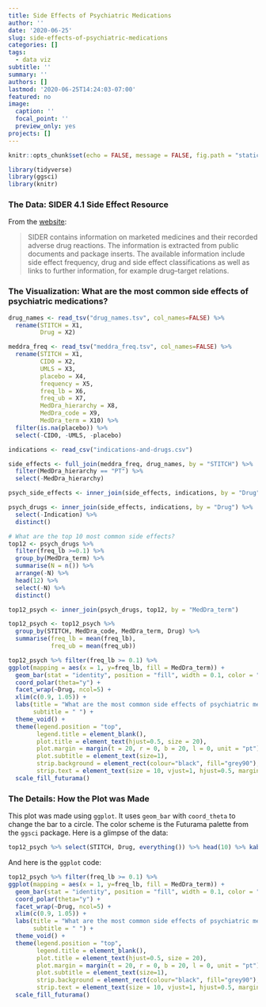 ```yaml
---
title: Side Effects of Psychiatric Medications
author: ''
date: '2020-06-25'
slug: side-effects-of-psychiatric-medications
categories: []
tags:
  - data viz
subtitle: ''
summary: ''
authors: []
lastmod: '2020-06-25T14:24:03-07:00'
featured: no
image:
  caption: ''
  focal_point: ''
  preview_only: yes
projects: []
---
```


```r
knitr::opts_chunk$set(echo = FALSE, message = FALSE, fig.path = "static", warning = FALSE)
```

```r
library(tidyverse)
library(ggsci)
library(knitr)
```

### The Data: SIDER 4.1 Side Effect Resource

From the [website](http://sideeffects.embl.de/):

> SIDER contains information on marketed medicines and their recorded adverse drug reactions. The information is extracted from public documents and package inserts. The available information include side effect frequency, drug and side effect classifications as well as links to further information, for example drug–target relations.

### The Visualization: What are the most common side effects of psychiatric medications?

```r
drug_names <- read_tsv("drug_names.tsv", col_names=FALSE) %>% 
  rename(STITCH = X1,
         Drug = X2)

meddra_freq <- read_tsv("meddra_freq.tsv", col_names=FALSE) %>% 
  rename(STITCH = X1,
         CID0 = X2,
         UMLS = X3,
         placebo = X4,
         frequency = X5,
         freq_lb = X6,
         freq_ub = X7,
         MedDra_hierarchy = X8,
         MedDra_code = X9,
         MedDra_term = X10) %>% 
  filter(is.na(placebo)) %>% 
  select(-CID0, -UMLS, -placebo)

indications <- read_csv("indications-and-drugs.csv")

side_effects <- full_join(meddra_freq, drug_names, by = "STITCH") %>% 
  filter(MedDra_hierarchy == "PT") %>% 
  select(-MedDra_hierarchy)

psych_side_effects <- inner_join(side_effects, indications, by = "Drug") %>% distinct()

psych_drugs <- inner_join(side_effects, indications, by = "Drug") %>% 
  select(-Indication) %>% 
  distinct()
```

```r
# What are the top 10 most common side effects?
top12 <- psych_drugs %>% 
  filter(freq_lb >=0.1) %>% 
  group_by(MedDra_term) %>% 
  summarise(N = n()) %>% 
  arrange(-N) %>% 
  head(12) %>% 
  select(-N) %>% 
  distinct()

top12_psych <- inner_join(psych_drugs, top12, by = "MedDra_term")

top12_psych <- top12_psych %>% 
  group_by(STITCH, MedDra_code, MedDra_term, Drug) %>% 
  summarise(freq_lb = mean(freq_lb),
            freq_ub = mean(freq_ub))
```


```r
top12_psych %>% filter(freq_lb >= 0.1) %>% 
ggplot(mapping = aes(x = 1, y=freq_lb, fill = MedDra_term)) + 
  geom_bar(stat = "identity", position = "fill", width = 0.1, color = "black") +
  coord_polar(theta="y") +
  facet_wrap(~Drug, ncol=5) +
  xlim(c(0.9, 1.05)) +
  labs(title = "What are the most common side effects of psychiatric medications?",
       subtitle = " ") +
  theme_void() +
  theme(legend.position = "top",
        legend.title = element_blank(),
        plot.title = element_text(hjust=0.5, size = 20),
        plot.margin = margin(t = 20, r = 0, b = 20, l = 0, unit = "pt"),
        plot.subtitle = element_text(size=1),
        strip.background = element_rect(colour="black", fill="grey90"),
        strip.text = element_text(size = 10, vjust=1, hjust=0.5, margin=margin(3,0,3,0,"pt"))) +
  scale_fill_futurama()
```

### The Details: How the Plot was Made

This plot was made using `ggplot`. It uses `geom_bar` with `coord_theta` to change the bar to a circle. The color scheme is the Futurama palette from the `ggsci` package. Here is a glimpse of the data:

```r
top12_psych %>% select(STITCH, Drug, everything()) %>% head(10) %>% kable(digits = 3)
```

And here is the `ggplot` code:

```r
top12_psych %>% filter(freq_lb >= 0.1) %>% 
ggplot(mapping = aes(x = 1, y=freq_lb, fill = MedDra_term)) + 
  geom_bar(stat = "identity", position = "fill", width = 0.1, color = "black") +
  coord_polar(theta="y") +
  facet_wrap(~Drug, ncol=5) +
  xlim(c(0.9, 1.05)) +
  labs(title = "What are the most common side effects of psychiatric medications?",
       subtitle = " ") +
  theme_void() +
  theme(legend.position = "top",
        legend.title = element_blank(),
        plot.title = element_text(hjust=0.5, size = 20),
        plot.margin = margin(t = 20, r = 0, b = 20, l = 0, unit = "pt"),
        plot.subtitle = element_text(size=1),
        strip.background = element_rect(colour="black", fill="grey90"),
        strip.text = element_text(size = 10, vjust=1, hjust=0.5, margin=margin(3,0,3,0,"pt"))) +
  scale_fill_futurama()
```